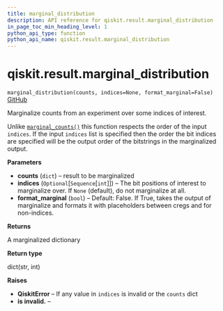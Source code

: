 ```yaml
---
title: marginal_distribution
description: API reference for qiskit.result.marginal_distribution
in_page_toc_min_heading_level: 1
python_api_type: function
python_api_name: qiskit.result.marginal_distribution
---
```


# qiskit.result.marginal\_distribution

<span id="qiskit.result.marginal_distribution" />

`marginal_distribution(counts, indices=None, format_marginal=False)` [GitHub](https://github.com/qiskit/qiskit/tree/stable/0.21/qiskit/result/utils.py "view source code")

Marginalize counts from an experiment over some indices of interest.

Unlike [`marginal_counts()`](qiskit.result.marginal_counts "qiskit.result.marginal_counts") this function respects the order of the input `indices`. If the input `indices` list is specified then the order the bit indices are specified will be the output order of the bitstrings in the marginalized output.

**Parameters**

*   **counts** (`dict`) – result to be marginalized
*   **indices** (`Optional`\[`Sequence`\[`int`]]) – The bit positions of interest to marginalize over. If `None` (default), do not marginalize at all.
*   **format\_marginal** (`bool`) – Default: False. If True, takes the output of marginalize and formats it with placeholders between cregs and for non-indices.

**Returns**

A marginalized dictionary

**Return type**

dict(str, int)

**Raises**

*   **QiskitError** – If any value in `indices` is invalid or the `counts` dict
*   **is invalid.** –

